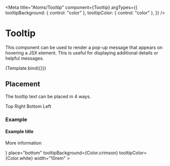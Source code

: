 
<Meta
  title="Atoms/Tooltip"
  component={Tooltip}
  argTypes={{
    tooltipBackground: { control: "color" },
    tooltipColor: { control: "color" },
  }}
/>

# Tooltip

This component can be used to render a pop-up message that appears on
hovering a JSX element. This is useful for displaying additional details
or helpful messages.


<Canvas>
  <Story
    name="Overview"
    args={{
      children: "Hover to see tooltip",
      content: "Tooltip text",
    }}
  >
    {Template.bind({})}
  </Story>
</Canvas>

<ArgsTable story="Overview" />

## Placement

The tooltip text can be placed in 4 ways.

<Canvas>
  <Layout display="flex" justifyContent="space-between" margin="2rem">
    <Tooltip content="Hello from the other side!" direction="top">
      Top
    </Tooltip>
    <Tooltip content="Hello from the other side!" direction="right">
      Right
    </Tooltip>
    <Tooltip content="Hello from the other side!" direction="bottom">
      Bottom
    </Tooltip>
    <Tooltip content="Hello from the other side!" direction="left">
      Left
    </Tooltip>
  </Layout>
</Canvas>

### Example

<Canvas>
  <Layout marginLeft="4rem" marginBottom="6rem">
    <Tooltip
      content={
        <>
          <h4>Example title</h4>
          <p>More information</p>
        </>
      }
      place="bottom"
      tooltipBackground={Color.crimson}
      tooltipColor={Color.white}
      width="10rem"
    >
      <Icon.InfoCircle size="1.3rem" />
    </Tooltip>
  </Layout>
</Canvas>
